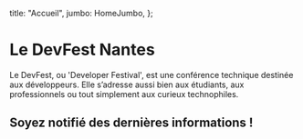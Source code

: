   title: "Accueil",
  jumbo: HomeJumbo,
};

<SecondarySection>

# Le DevFest Nantes

Le DevFest, ou 'Developer Festival', est une conférence technique destinée aux développeurs. Elle s’adresse aussi bien aux étudiants, aux professionnels ou tout simplement aux curieux technophiles.

<DevfestNumbers />

<Youtube id="VyWwCNhqk1w" title="AfterMovie 2021" />

</SecondarySection>
<TertiarySection slim>

## Soyez notifié des dernières informations !

<SubscribeNewsletter />
</TertiarySection>
